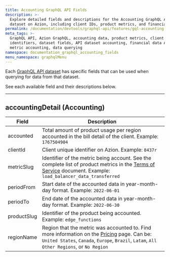 ```yaml
---
title: Accounting GraphQL API Fields
description: >-
  Explore detailed fields and descriptions for the Accounting GraphQL API
  dataset on Azion, including client IDs, product metrics, and financial data.
permalink: /documentation/devtools/graphql-api/features/gql-accounting-fields/
meta_tags: >-
  GraphQL API, Azion GraphQL, accounting data, product metrics, client
  identifiers, dataset fields, API dataset accounting, financial data API,
  metric accounting, data querying
namespace: documentation_graphql_accounting_fields
menu_namespace: graphqlMenu
---
```


Each [GraphQL API dataset](/en/documentation/devtools/graphql-api/features/#datasets) has specific fields that can be used when querying for data from that dataset.

See each available field and their descriptions below.

---

## accountingDetail (Accounting)

| Field | Description |
| ----- | ----------- |
| accounted | Total amount of product usage per region accounted in the bill detail of the client. Example: `1767504904` |
| clientId | Client unique identifier on Azion. Example: `8437r` |
| metricSlug | Identifier of the metric being account. See the complete list of product metrics in the [Terms of Service](/en/documentation/agreements/tos/#3-product-use-calculation-metrics-and-methods) document. Example: `load_balancer_data_transferred` |
| periodFrom | Start date of the accounted data in year-month-day format. Example: `2022-06-01` |
| periodTo | End date of the accounted data in year-month-day format. Example: `2022-06-30` |
| productSlug | Identifier of the product being accounted. Example: `edge_functions` |
| regionName | Region that the metric was accounted to. Find more information on the [Pricing](/en/documentation/products/pricing/) page. Can be: `United States`, `Canada`, `Europe`, `Brazil`, `Latam`, `All Other Regions`, or `No Region` |
